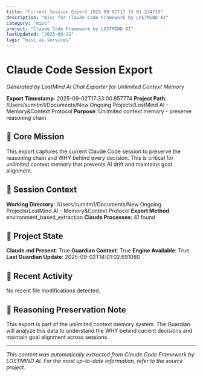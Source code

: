 ```yaml
---
title: "Current Session Export 2025 09 02T17 33 01.234719"
description: "misc for Claude Code Framework by LOSTMIND AI"
category: "misc"
project: "Claude Code Framework by LOSTMIND AI"
lastUpdated: "2025-09-21"
tags: "misc,ai-services"
---
```


# Claude Code Session Export

*Generated by LostMind AI Chat Exporter for Unlimited Context Memory*

**Export Timestamp**: 2025-09-02T17:33:00.857774
**Project Path**: /Users/sumitm1/Documents/New Ongoing Projects/LostMind AI - Memory&Context Protocol
**Purpose**: Unlimited context memory - preserve reasoning chain

## 🎯 Core Mission

This export captures the current Claude Code session to preserve the reasoning chain and WHY behind every decision. This is critical for unlimited context memory that prevents AI drift and maintains goal alignment.

## 💬 Session Context

**Working Directory**: /Users/sumitm1/Documents/New Ongoing Projects/LostMind AI - Memory&Context Protocol
**Export Method**: environment_based_extraction
**Claude Processes**: 41 found

## 📂 Project State

**Claude.md Present**: True
**Guardian Context**: True
**Engine Available**: True
**Last Guardian Update**: 2025-09-02T14:01:02.691080

## 🔄 Recent Activity

No recent file modifications detected.

## 🧠 Reasoning Preservation Note

This export is part of the unlimited context memory system. The Guardian will analyze this data to understand the WHY behind current decisions and maintain goal alignment across sessions.


---
*This content was automatically extracted from Claude Code Framework by LOSTMIND AI. For the most up-to-date information, refer to the source project.*
